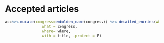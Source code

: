 \faIcon{newspaper} Accepted articles
==================================

```r

acc%>% mutate(congress=embolden_name(congress)) %>% detailed_entries(when = year,
                 what = congress,
                 where= where,
                 with = title, .protect = F)

```

